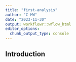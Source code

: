 ```yaml
---
title: "first-analysis"
author: "C-HW"
date: "2023-11-30"
output: workflowr::wflow_html
editor_options:
  chunk_output_type: console
---
```


## Introduction

```r

```

